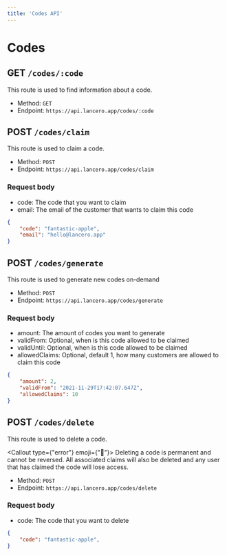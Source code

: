 ```yaml
---
title: 'Codes API'
---
```



# Codes
## GET `/codes/:code`
This route is used to find information about a code.

- Method: `GET`
- Endpoint: `https://api.lancero.app/codes/:code`

## POST `/codes/claim`
This route is used to claim a code.

- Method: `POST`
- Endpoint: `https://api.lancero.app/codes/claim`

### Request body
- code: The code that you want to claim
- email: The email of the customer that wants to claim this code

```json
{
    "code": "fantastic-apple",
    "email": "hello@lancero.app"
}
```


## POST `/codes/generate`
This route is used to generate new codes on-demand

- Method: `POST`
- Endpoint: `https://api.lancero.app/codes/generate`

### Request body
- amount: The amount of codes you want to generate
- validFrom: Optional, when is this code allowed to be claimed
- validUntil: Optional, when is this code allowed to be claimed
- allowedClaims: Optional, default 1, how many customers are allowed to claim this code

```json
{
    "amount": 2,
    "validFrom": "2021-11-29T17:42:07.647Z",
    "allowedClaims": 10
}
```

## POST `/codes/delete`
This route is used to delete a code.

<Callout type={"error"} emoji={"🛑"}>
  Deleting a code is permanent and cannot be reversed. All associated claims will also be deleted and any user that has claimed the code will lose access.
</Callout>

- Method: `POST`
- Endpoint: `https://api.lancero.app/codes/delete`

### Request body
- code: The code that you want to delete

```json
{
    "code": "fantastic-apple",
}
```

